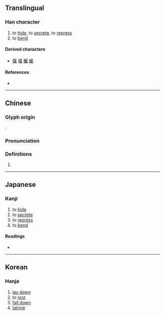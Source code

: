 {{character info}}
==Translingual==

===Han character===
{{Han char|rn=23|rad=匸|as=07|sn=9|four=71714|canj=SAV|ids=⿷匚妟,⿷匸妟}}

# to [[hide]], to [[secrete]], to [[repress]]
# to [[bend]]

====Derived characters====
* [[偃]] [[堰]] [[鰋]] [[蝘]]

====References====
* {{Han ref|kx=0155.080|dkj=02684|dj=0347.200|hdz=10085.190|uh=533D|ud=21309|bh=CDF4|bd=52724}}

----

==Chinese==
{{zh-forms}}

===Glyph origin===
{{Han etyl}}
{{Han compound|匸|妟|ls=psc|c1=s|c2=p|t1=to hide}}.

===Pronunciation===
{{zh-pron
|m=yǎn
|c=jin2
|mc=y
|oc=y
|ma=
|cat=v
}}

===Definitions===
{{zh-hanzi}}

# {{rfdef|zh}}

----

==Japanese==

===Kanji===
{{ja-kanji|grade=|rs=匸07}}

# to [[hide]]
# to [[secrete]]
# to [[repress]]
# to [[bend]]

====Readings====
* {{ja-readings|on=えん|kun=かく-す, ふ-す, なび-く, はこ, どぶ}}

----

==Korean==

===Hanja===
{{ko-hanja|hangeul=언|rv=eon|mr=ŏn}}

# [[lay down]]
# to [[rest]]
# [[fall down]]
# [[latrine]]